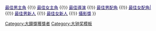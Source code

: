 {{Navbox
|name    = 大鐘獎最佳導演
|title   = [[大鐘獎|<span style="color: #06426d ">大鐘獎</span>]]最佳導演
|bodyclass = hlist
|titlestyle = background: #b26b86; color:#06426d;
|groupstyle = background: #b26b86; color:#06426d;

|group1 = 1960年代
|list1 = 
* 1962 空缺
* 1963 {{link-ko|俞賢穆|유현목}}
* 1964 [[李晚熙]]
* 1965 [[申相玉]]
* 1966 {{link-ko|俞賢穆|유현목}}
* 1967 {{link-ko|金洙容|김수용 (영화 감독)}}
* 1968 [[申相玉]]
* 1969 -
|group2 = 1970年代
|list2 = 
* 1970 空缺
* 1971 {{link-ko|俞賢穆|유현목}}
* 1972 [[申相玉]]
* 1973 {{link-ko|崔薰|최훈 (영화 감독)}}
* 1974 {{link-ko|金洙容|김수용 (영화 감독)}}
* 1975 [[李晚熙]]
* 1976 薛泰湖
* 1977 崔寅炫
* 1978 [[林權澤]]
* 1979 {{link-ko|鄭鎮宇|정진우 (영화 감독)}}

|group3 = 1980年代
|list3 =
* 1980 {{link-ko|李長鎬|이장호 (영화 감독)}}
* 1981 [[林權澤]]
* 1982 {{link-ko|李長鎬|이장호 (영화 감독)}}
* 1983 [[李斗镛]]
* 1984 {{link-ko|鄭鎭宇|정진우 (영화 감독)}}
* 1985 {{link-ko|裴昶浩|배창호}}
* 1986 [[林權澤]]
* 1987 [[林權澤]]
* 1988 停辦
* 1989 {{link-ko|金鎬善|김호선}}

|group4 = 1990年代
|list4 = 
* 1990 {{link-ko|張吉秀|장길수}}
* 1991 {{link-ko|郭志均|곽지균}}
* 1992 {{link-ko|金鎬善|김호선}}
* 1993 [[林權澤]]
* 1994 {{link-ko|張善宇|장선우}}
* 1995 {{link-ko|朴鐘元|박종원 (1960년)}}
* 1996 {{link-ko|金鎬善|김호선}}
* 1997 [[鄭智泳]]
* 1998 停辦
* 1999 {{link-ko|李光模|이광모}}

|group5 = 2000年代
|list5 = 
* 2000 [[李滄東]]
* 2001 [[韓智承]]
* 2002 {{link-ko|宋海星|송해성}}
* 2003 [[奉俊昊]]
* 2004 [[朴贊郁]]
* 2005 {{link-ko|宋海星|송해성}}
* 2006 [[李濬益]]
* 2007 [[奉俊昊]]
* 2008 [[羅宏鎮]]
* 2009 {{link-ko|金榮華|김용화 (영화 감독)}}

|group6 = 2010年代
|list6 = 
* 2010 [[康祐碩]]
* 2011 {{link-ko|姜炯哲|강형철}}
* 2012 {{link-ko|秋昌民|추창민}}
* 2013 {{link-ko|韓在林|한재림}}
* 2014 金成勳
* 2015 {{link-ko|尹濟均|윤제균}}
* 2016 {{link-ko|禹民鎬|우민호}}
* 2017 [[李濬益]]
* 2018 {{link-ko|張俊煥|장준환 (영화 감독)}}
* 2019 停辦

|group7 = 2020年代
|list7 = 
* 2020 [[奉俊昊]]

|belowstyle = background: #b26b86
|below =  <span style="font-size:smaller;">[[Template:大鐘獎最佳電影|<span style="color:#100363">最佳電影</span>]] {{!}} [[Template:大鐘獎最佳男主角|<span style="color:#100363">最佳男主角</span>]] {{!}} [[Template:大鐘獎最佳女主角|<span style="color:#100363">最佳女主角</span>]] {{!}} [[Template:大鐘獎最佳導演|<span style="color:#100363">最佳導演</span>]] {{!}} [[Template:大鐘獎最佳男配角|<span style="color:#100363">最佳男配角</span>]] {{!}} [[Template:大鐘獎最佳女配角|<span style="color:#100363">最佳女配角|</span>]] {{!}} [[Template:大鐘獎最佳男新人|<span style="color:#100363">最佳男新人</span>]] {{!}} [[Template:大鐘獎最佳女新人|<span style="color:#100363">最佳女新人</span>]] {{!}} [[Template:大鐘獎攝影獎|<span style="color:#100363">攝影獎</span>]]</span>
}}<includeonly>[[Category:大鐘獎獲獎者]]</includeonly><noinclude>
[[Category:大钟奖模板]]
</noinclude>
